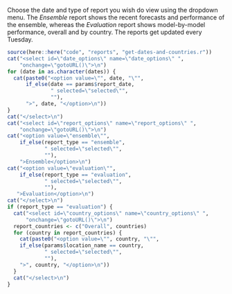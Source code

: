 <p id="intro">
    Choose the date and type of report you wish do view using the dropdown menu. The _Ensemble_ report shows the recent forecasts and performance of the ensemble, whereas the _Evaluation_ report shows model-by-model performance, overall and by country. The reports get updated every Tuesday.
</p>

<script>
function getURL(date, report, country) {
  var str = "reports/";
  str = str.concat(report, "-report-", date);
  if (!(report === "ensemble")) {
    str = str.concat("-", country);
  }
  str = str.concat(".html");
  return(str);
}

function gotoURL() {
  var date = date_options.options[date_options.selectedIndex].value;
  var report = report_options.options[report_options.selectedIndex].value;
  var country = "Overall";
  var country_element = document.getElementById("country_options");
  if (typeof(country_element) != 'undefined' && country_element != null) {
    country = country_options.options[country_options.selectedIndex].value; 
  }
  window.location.replace(getURL(date, report, country));
}
</script>

```r
source(here::here("code", "reports", "get-dates-and-countries.r"))
cat("<select id=\"date_options\" name=\"date_options\" ",
    "onchange=\"gotoURL()\">\n")
for (date in as.character(dates)) {
  cat(paste0("<option value=\"", date, "\"",
      if_else(date == params$report_date, 
              " selected=\"selected\"", 
              ""),
      ">", date, "</option>\n"))
}
cat("</select>\n")
cat("<select id=\"report_options\" name=\"report_options\" ",
    "onchange=\"gotoURL()\">\n")
cat("<option value=\"ensemble\"",
    if_else(report_type == "ensemble", 
            " selected=\"selected\"", 
            ""),
    ">Ensemble</option>\n")
cat("<option value=\"evaluation\"",
    if_else(report_type == "evaluation", 
            " selected=\"selected\"", 
            ""),
   ">Evaluation</option>\n")
cat("</select>\n")
if (report_type == "evaluation") {
  cat("<select id=\"country_options\" name=\"country_options\" ",
      "onchange=\"gotoURL()\">\n")
  report_countries <- c("Overall", countries)
  for (country in report_countries) {
    cat(paste0("<option value=\"", country, "\"",
    if_else(params$location_name == country, 
            " selected=\"selected\"", 
            ""),
    ">", country, "</option>\n"))
  }
  cat("</select>\n")
}
```
